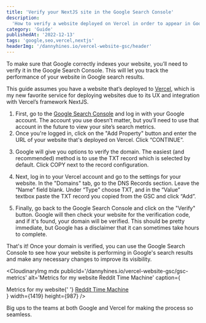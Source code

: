 ```yaml
---
title: 'Verify your NextJS site in the Google Search Console'
description:
  'How to verify a website deployed on Vercel in order to appear in Google Search results'
category: 'Guide'
publishedAt: '2022-12-13'
tags: 'google,seo,vercel,nextjs'
headerImg: '/dannyhines.io/vercel-website-gsc/header'
---
```


To make sure that Google correctly indexes your website, you’ll need to verify it in the
Google Search Console. This will let you track the performance of your website in Google
search results.

This guide assumes you have a website that’s deployed to [Vercel](https://vercel.com), which
is my new favorite service for deploying websites due to its UX and integration with
Vercel’s framework NextJS.

1. First, go to the [Google Search Console](https://search.google.com/search-console) and
   log in with your Google account. The account you use doesn’t matter, but you’ll need to
   use that account in the future to view your site’s search metrics.
2. Once you're logged in, click on the "Add Property" button and enter the URL of your
   website that's deployed on Vercel. Click “CONTINUE”.

<CloudinaryImg
  mdx
  publicId='/dannyhines.io/vercel-website-gsc/gsc-select-property'
  alt='Select property in Google search console'
  width={1229}
  height={769}
/>

3. Google will give you options to verify the domain. The easiest (and recommended) method
   is to use the TXT record which is selected by default. Click COPY next to the record
   configuration.

<CloudinaryImg
  mdx
  publicId='/dannyhines.io/vercel-website-gsc/gsc-txt-record'
  alt='TXT record displayed in the Google search console'
  width={1166}
  height={759}
/>

4. Next, log in to your Vercel account and go to the settings for your website. In the
   "Domains" tab, go to the DNS Records section. Leave the “Name” field blank. Under “Type”
   choose TXT, and in the “Value” textbox paste the TXT record you copied from the GSC and
   click “Add”.

<CloudinaryImg
  mdx
  publicId='/dannyhines.io/vercel-website-gsc/vercel-dns'
  alt='Add DNS record in Vercel'
  width={1306}
  height={356}
/>

5. Finally, go back to the Google Search Console and click on the "Verify" button. Google
   will then check your website for the verification code, and if it's found, your domain
   will be verified. This should be pretty immediate, but Google has a disclaimer that it
   can sometimes take hours to complete.

<CloudinaryImg
  mdx
  publicId='/dannyhines.io/vercel-website-gsc/auto-verified'
  alt='Verified domain in Google Search console'
  width={974}
  height={440}
/>

That's it! Once your domain is verified, you can use the Google Search Console to see how
your website is performing in Google's search results and make any necessary changes to
improve its visibility.

<CloudinaryImg
  mdx
  publicId='/dannyhines.io/vercel-website-gsc/gsc-metrics'
  alt='Metrics for my website Reddit Time Machine'
  caption={
    <figcaption>
      Metrics for my website{' '}
      <a href='https://reddit-time-machine.come'>Reddit Time Machine</a>
    </figcaption>
  }
  width={1419}
  height={987}
/>

Big ups to the teams at both Google and Vercel for making the process so seamless.
